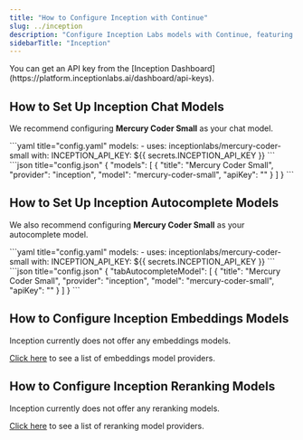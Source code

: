 ```yaml
---
title: "How to Configure Inception with Continue"
slug: ../inception
description: "Configure Inception Labs models with Continue, featuring Mercury Coder Small for both chat and autocomplete functions, optimized for programming and code generation tasks"
sidebarTitle: "Inception"
---
```


<Info>
  You can get an API key from the [Inception
  Dashboard](https://platform.inceptionlabs.ai/dashboard/api-keys).
</Info>

## How to Set Up Inception Chat Models

We recommend configuring **Mercury Coder Small** as your chat model.

<Tabs>
  <Tab title="YAML">
  ```yaml title="config.yaml"
  models:
    - uses: inceptionlabs/mercury-coder-small
      with:
        INCEPTION_API_KEY: ${{ secrets.INCEPTION_API_KEY }}
  ```
  </Tab>
  <Tab title="JSON">
  ```json title="config.json"
  {
    "models": [
      {
        "title": "Mercury Coder Small",
        "provider": "inception",
        "model": "mercury-coder-small",
        "apiKey": "<INCEPTION_API_KEY>"
      }
    ]
  }
  ```
  </Tab>
</Tabs>

## How to Set Up Inception Autocomplete Models

We also recommend configuring **Mercury Coder Small** as your autocomplete model.

<Tabs>
  <Tab title="YAML">
  ```yaml title="config.yaml"
  models:
    - uses: inceptionlabs/mercury-coder-small
      with:
        INCEPTION_API_KEY: ${{ secrets.INCEPTION_API_KEY }}
  ```
  </Tab>
  <Tab title="JSON">
  ```json title="config.json"
  {
    "tabAutocompleteModel": [
      {
        "title": "Mercury Coder Small",
        "provider": "inception",
        "model": "mercury-coder-small",
        "apiKey": "<INCEPTION_API_KEY>"
      }
    ]
  }
  ```
  </Tab>
</Tabs>

## How to Configure Inception Embeddings Models

Inception currently does not offer any embeddings models.

[Click here](../../model-roles/embeddings.mdx) to see a list of embeddings model providers.

## How to Configure Inception Reranking Models

Inception currently does not offer any reranking models.

[Click here](../../model-roles/reranking.mdx) to see a list of reranking model providers.